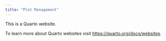 ```yaml
---
title: "Plot Management"
---
```


This is a Quarto website.

To learn more about Quarto websites visit <https://quarto.org/docs/websites>.